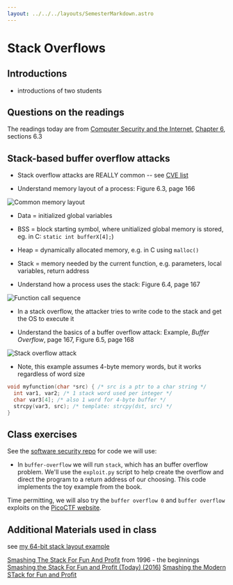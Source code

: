 ```yaml
---
layout: ../../../layouts/SemesterMarkdown.astro
---
```




# Stack Overflows

## Introductions

- introductions of two students

## Questions on the readings

The readings today are from
[Computer Security and the Internet](https://people.scs.carleton.ca/~paulv/toolsjewels.html),
[Chapter 6](https://people.scs.carleton.ca/~paulv/toolsjewels/TJrev1/ch6-rev1.pdf),
sections 6.3

## Stack-based buffer overflow attacks

- Stack overflow attacks are REALLY common -- see
  [CVE list](https://www.cvedetails.com/vulnerability-list/opov-1/overflow.html)

- Understand memory layout of a process: Figure 6.3, page 166

<Image alt="Common memory layout" src={figure_6_3} />

- Data = initialized global variables
- BSS = block starting symbol, where unitialized global memory is stored, eg. in
  C: `static int bufferX[4];`)
- Heap = dynamically allocated memory, e.g. in C using `malloc()`
- Stack = memory needed by the current function, e.g. parameters, local
  variables, return address

- Understand how a process uses the stack: Figure 6.4, page 167

<Image alt="Function call sequence" src={figure_6_4} />

- In a stack overflow, the attacker tries to write code to the stack and get the
  OS to execute it

- Understand the basics of a buffer overflow attack: Example, _Buffer Overflow_,
  page 167, Figure 6.5, page 168

<Image alt="Stack overflow attack" src={figure_6_5} />

- Note, this example assumes 4-byte memory words, but it works regardless of
  word size

```c
void myfunction(char *src) { /* src is a ptr to a char string */
  int var1, var2; /* 1 stack word used per integer */
  char var3[4]; /* also 1 word for 4-byte buffer */
  strcpy(var3, src); /* template: strcpy(dst, src) */
}
```

## Class exercises

See the [software security repo](https://github.com/BYU-CS465/software-security)
for code we will use:

- In `buffer-overflow` we will run `stack`, which has an buffer overflow
  problem. We'll use the `exploit.py` script to help create the overflow and
  direct the program to a return address of our choosing. This code implements
  the toy example from the book.

Time permitting, we will also try the `buffer overflow 0` and `buffer overflow `
exploits on the
[PicoCTF website](https://play.picoctf.org/practice/challenge/257?category=6&page=1&search=buffer).

## Additional Materials used in class

see [my 64-bit stack layout example](https://docs.google.com/presentation/d/1KLlm3jnEW-yql4qrx4Ud8H3x0EmsJDeKNLKnfZ3Ogk8/edit?usp=sharing)

[Smashing The Stack For Fun And Profit](http://www.cs.wright.edu/people/faculty/tkprasad/courses/cs781/alephOne.html) from 1996 - the beginnings
[Smashing the Stack For Fun and Profit (Today) (2016)](https://travisf.net/blog/smashing-the-stack-today/)
[Smashing the Modern STack for Fun and Profit](https://www.exploit-db.com/papers/13162)

